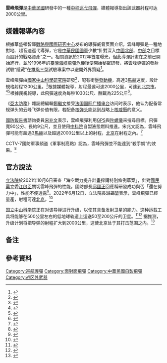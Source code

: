 {{noteTA
| T = zh-tw:雲峰飛彈;zh-cn:云峰导弹;
| G1 = Unit
| G2 = 軍事
| 1 = zh-tw:飛彈科技管制建制; zh-hk:導彈及其技術控制制度; zh-cn:导弹及其技术控制制度;
}}{{infobox weapon
| name = 雲峰飛彈
| image_size = 300px
| origin = {{ROC}}
| type = [[巡弋飛彈|巡弋飛彈]]
<!-- Type selection -->
| is_explosive = yes
| is_missile = yes
<!-- Service history -->
| service = 研發中、已量產
<!-- Production history -->
| designer = [[國家中山科學研究院|國家中山科學研究院]]
<!-- Vehicle/missile specifications -->
| vehicle_range = 1200-2000km
| speed = 3馬赫
| guidance = GPS慣性制导
}}
'''雲峰飛彈'''是[[中華民國|中華民國]]研發中的一種[[中程飛彈|中程]][[巡弋飛彈|巡弋飛彈]]，媒體報導指出該武器射程可达2000公里。

==媒體報導內容==
根據華盛頓智庫[[战略与国际研究中心|戰略與國際研究中心]]发布的導彈威脅页面介绍，雲峰導彈是一種地對地、超音速巡弋導彈，它是[[中華民國國軍|中華民國國軍]]少數“針對深入[[中國北部|中國北部]]、[[中國中部|中部]]之目標而設計的戰略資產”之一。相關資訊於2012年首度曝光，但此導彈計畫在之前已開始進行，並於1996年的[[臺灣海峽飛彈危機|臺灣海峽飛彈危機]]後便開始秘密研發，將雲峰導彈的發射試驗“隱藏”在[[雄風三型|雄風三型]]試驗專案中以避開外界質疑<ref>{{Cite web|title= 台灣“雲峰”導彈或啟動量產 北京是否該擔心？ |url= https://www.voacantonese.com/a/taiwan-missile-which-could-reach-inner-china-reportedly-cleared-for-mass-production-20190807/5033949.html |date=2019-08-08  |work=美國之音|dead-url=no}}</ref>。

雲峰飛彈由[[國家中山科學研究院|國家中山科學研究院]]研發<ref name="DF2">{{Cite web|title=Taiwan to aim missiles at China|url=https://www.couriermail.com.au/news/breaking-news/taiwan-to-aim-missiles-at-china/news-story/0258f825dc89ab91d97fb4e393425ad5|accessdate=2013-03-19|date=2013-03-18|work=The Courier-Mail|language=en|archive-url=https://web.archive.org/web/20190813165547/https://www.couriermail.com.au/news/breaking-news/taiwan-to-aim-missiles-at-china/news-story/0258f825dc89ab91d97fb4e393425ad5|archive-date=2019-08-13|dead-url=no}}</ref>，配有衝壓[[發動機|發動機]]，高達3[[馬赫|馬赫]]速度，設計規格射程1200公里。<ref>{{Cite web|title=中程飛彈量產？ 高華柱：尚有努力空間|url=https://news.ltn.com.tw/news/focus/paper/639678|date=2012-12-20|work=自由時報|access-date=2019-08-13|archive-url=https://web.archive.org/web/20190813165546/https://news.ltn.com.tw/news/focus/paper/639678|archive-date=2019-08-13|dead-url=no}}</ref>根據媒體報導，射程最遠可達2000公里，可達到[[北京市|北京市]]。<ref>{{Cite web|title= 擎天計劃 |url= https://hk.appledaily.com/china/20200428/4GFLHJUC247IQUNJB6M37LEI5Q/  |dead-url=no}}</ref><ref>{{Cite web|title= 台雲峰飛彈測試完成 專家：射程可達北京 |url=  https://www.epochtimes.com/b5/18/1/26/n10088782.htm  |archive-url= https://www.epochtimes.com/b5/18/1/26/n10088782.htm |date=2020-06-29 |archive-date=2019-08-13|dead-url=no}}</ref>根據[[民視新聞台|民視]]報導，此飛彈速度為每秒1030公尺、酬載為225公斤<ref>{{Cite web|title= 北京挫咧等？我「雲峰飛彈」最遠可達2千公里 |url= https://tw.news.yahoo.com/北京挫咧等-我-雲峰飛彈-最遠可達2千公里-104716687.html  |date=2021-09-04|work=民視|dead-url=no}}</ref>。

《[[亞太防務|亞太防務]]》雜誌總編輯[[鄭繼文|鄭繼文]]接受[[法国国际广播电台|法国国际广播电台]]访问时表示，他认为配备常规弹头的云峰飞弹价值有限，若配备[[核弹头|核弹头]]能达到战略上[[核威慑|核威慑]]的意义{{efn|name=aa1|2018年2月，[[法国国际广播电台|法国国际广播电台]]中华世界栏目。法廣：傳聞[[中華民國國防部|中華民國國防部]]計畫提升雲峰中程飛彈的性能，未來射程可超過2000公里，涵蓋了北京，是嗎？[…]台灣方面有說法，若台灣未來擁有500枚以上就可以有效威嚇中國侵犯台灣的作戰節奏，是嗎？鄭繼文：雲峰中程飛彈是敵對地飛彈[…][[馬英九政府|馬英九政府]]時代經過一些評估認為[…]當然目前台灣的[[蔡英文政府|蔡英文政府]]可能在這個思維上有點不一樣，認為雲峰飛彈可能持續要不只是發展，而且要量產，形成一個戰力[…][[臺灣媒體|臺灣媒體]]報導，它可以達到2000公里，或許可以達到北京。但我認為，以這樣一個飛彈的射程，由於它並未配備所謂的核彈頭，它採用常規，也就是傳統彈頭，事實上，它本身所能發揮的價值，是非常非常有限的[…]讓這個飛彈從戰術層級的武器具備了戰略威懾的意義。這就是為何[[北韓|北韓]]它的彈道飛彈很多，但是唯有發展出核武的核彈頭[…]<ref>{{Cite web |url=https://www.rfi.fr/tw/%E4%B8%AD%E5%9C%8B/20180208-%E9%84%AD%E7%B9%BC%E6%96%87%E8%AB%87%E5%85%A9%E5%B2%B8%E8%8B%A5%E9%A3%9B%E5%BD%88%E7%9B%B8%E4%BA%92%E6%94%BB%E6%93%8A%E4%BD%9C%E6%88%B0%E9%9B%99%E6%96%B9%E5%AF%A6%E5%8A%9B%E8%A9%95%E4%BC%B0 |title=鄭繼文談兩岸若飛彈相互攻擊作戰雙方實力評估 |accessdate=2020-07-16 |author=珍妮特 |date=2018-02-12 |work= |publisher=法国国际广播电台网站，来源节目：中华世界 |language=Zh-hant |archive-url=https://web.archive.org/web/20200714105755/https://www.rfi.fr/tw/%E4%B8%AD%E5%9C%8B/20180208-%E9%84%AD%E7%B9%BC%E6%96%87%E8%AB%87%E5%85%A9%E5%B2%B8%E8%8B%A5%E9%A3%9B%E5%BD%88%E7%9B%B8%E4%BA%92%E6%94%BB%E6%93%8A%E4%BD%9C%E6%88%B0%E9%9B%99%E6%96%B9%E5%AF%A6%E5%8A%9B%E8%A9%95%E4%BC%B0 |archive-date=2020-07-14 |dead-url=no }}</ref>。}}。

[[國防報告書|國防報告書]]諮詢委員[[宋兆文|宋兆文]]表示，雲峰飛彈利用[[GPS|GPS]]與[[陀螺儀|陀螺儀]]來搜尋目標。飛彈寬90公分、長約9公尺，並且使用[[國家中山科學研究院|中科院]]自製液態燃料推進。宋兆文認為，雲峰飛彈可能有超過3[[馬赫|馬赫]]以及超過2000公里以上的射程，[[北京|北京]]在射程之內。<ref>{{Cite web|title=量產雲峰飛彈？ 傳中科院向美申購600套雷射陀螺儀|url=https://www.ettoday.net/news/20180424/1156353.htm|date=2018-04-24|work=ETtoday新聞雲}}</ref>

CCTV-7國防軍事頻道《軍事制高點》認為，雲峰飛彈並不能達到“殺手鐧”的效果。<ref>{{Cite web |title=起底台军秘密决战武器：“云峰”地对地导弹 - 中国军视网 |url=http://www.js7tv.cn/video/202101_238851.html |website=www.js7tv.cn |access-date=2022-06-13}}</ref>

==官方說法==
[[立法院|立法院]]於2021年10月6日審查「海空戰力提升計畫採購特別條例草案」，針對[[國民黨|國民黨]]立委[[江啟臣|江啟臣]]關切雲峰飛彈的性能，國防部長[[邱國正|邱國正]]回應稱研發成功與否「還在努力中」，性能不便透露<ref>{{cite news |author1=游凱翔 |title=研發射程逾千公里雲峰飛彈 邱國正：還在努力 |url=https://www.cna.com.tw/news/aipl/202110060153.aspx |agency=中央社 |date=2021-10-06}}</ref>。2022年6月12日，立法院長[[游錫堃|游錫堃]]表示，雲峰飛彈已經量產，射程可達[[北京|北京]]。<ref>{{cite news |author1=游凱翔 |title= 游錫堃：雲峰飛彈可打到北京 中國侵台前須三思 |url= https://news.ltn.com.tw/news/politics/breakingnews/3957585 |agency=自由時報 |date=2022-06-12}}</ref>

[[國家中山科學研究院|国立中山科学院]]正在对该导弹进行升级，以使其具备发射卫星的能力。这种运载工具将能够在500公里左右的低地球轨道上运送50至200公斤的卫星。<ref>{{Cite web|url=http://www.defenseworld.net/news/21837/Taiwan_To_Upgrade____Cloud_Peak____Medium_range_Missiles_For_Micro_Satellites_Launch|title=Taiwan to Upgrade 'Cloud Peak' Medium-range Missiles for Micro-Satellites Launch}}</ref><ref>{{Cite web|url=https://www.ettoday.net/news/20180626/1198086.htm|title = 「麒麟專案」今年完工3套火箭 雲峰射程提升至2千公里 | ETtoday軍武新聞 | ETtoday新聞雲}}</ref> 据推测，升级计划将把导弹的射程扩大到2000公里，这使北京处于其打击范围之内。<ref name="CSIS">{{Cite news|url=https://missilethreat.csis.org/missile/yun-feng/#enref-2519-1|title=Yun Feng|work=Missile Threat|access-date=2018-01-16|language=en-US}}</ref>

== 备注 ==
{{notelist}}

== 參考資料 ==
{{reflist|25em}}

{{中華民國自製飛彈}}

{{中華民國軍事}}
{{中華民國國防工業}}

[[Category:巡航導彈|Category:巡航導彈]]
[[Category:面對面飛彈|Category:面對面飛彈]]
[[Category:中華民國自製飛彈|Category:中華民國自製飛彈]]
[[Category:战区外武器|Category:战区外武器]]